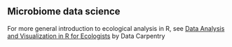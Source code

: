 ## Microbiome data science

For more general introduction to ecological analysis in R, see [Data
Analysis and Visualization in R for
Ecologists](https://datacarpentry.org/R-ecology-lesson/) by Data
Carpentry

